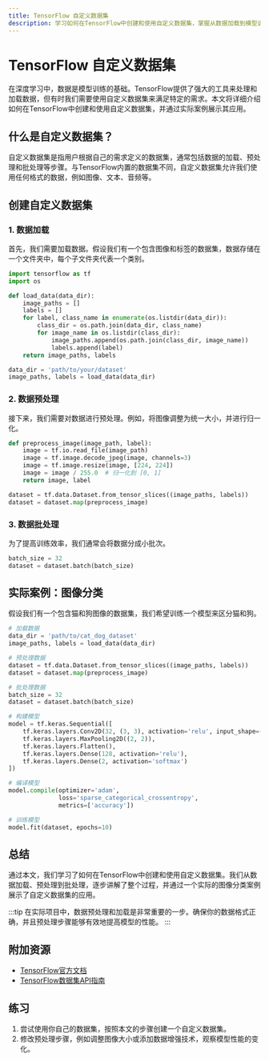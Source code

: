 ```yaml
---
title: TensorFlow 自定义数据集
description: 学习如何在TensorFlow中创建和使用自定义数据集，掌握从数据加载到模型训练的全流程。
---
```


# TensorFlow 自定义数据集

在深度学习中，数据是模型训练的基础。TensorFlow提供了强大的工具来处理和加载数据，但有时我们需要使用自定义数据集来满足特定的需求。本文将详细介绍如何在TensorFlow中创建和使用自定义数据集，并通过实际案例展示其应用。

## 什么是自定义数据集？

自定义数据集是指用户根据自己的需求定义的数据集，通常包括数据的加载、预处理和批处理等步骤。与TensorFlow内置的数据集不同，自定义数据集允许我们使用任何格式的数据，例如图像、文本、音频等。

## 创建自定义数据集

### 1. 数据加载

首先，我们需要加载数据。假设我们有一个包含图像和标签的数据集，数据存储在一个文件夹中，每个子文件夹代表一个类别。

```python
import tensorflow as tf
import os

def load_data(data_dir):
    image_paths = []
    labels = []
    for label, class_name in enumerate(os.listdir(data_dir)):
        class_dir = os.path.join(data_dir, class_name)
        for image_name in os.listdir(class_dir):
            image_paths.append(os.path.join(class_dir, image_name))
            labels.append(label)
    return image_paths, labels

data_dir = 'path/to/your/dataset'
image_paths, labels = load_data(data_dir)
```

### 2. 数据预处理

接下来，我们需要对数据进行预处理。例如，将图像调整为统一大小，并进行归一化。

```python
def preprocess_image(image_path, label):
    image = tf.io.read_file(image_path)
    image = tf.image.decode_jpeg(image, channels=3)
    image = tf.image.resize(image, [224, 224])
    image = image / 255.0  # 归一化到 [0, 1]
    return image, label

dataset = tf.data.Dataset.from_tensor_slices((image_paths, labels))
dataset = dataset.map(preprocess_image)
```

### 3. 数据批处理

为了提高训练效率，我们通常会将数据分成小批次。

```python
batch_size = 32
dataset = dataset.batch(batch_size)
```

## 实际案例：图像分类

假设我们有一个包含猫和狗图像的数据集，我们希望训练一个模型来区分猫和狗。

```python
# 加载数据
data_dir = 'path/to/cat_dog_dataset'
image_paths, labels = load_data(data_dir)

# 预处理数据
dataset = tf.data.Dataset.from_tensor_slices((image_paths, labels))
dataset = dataset.map(preprocess_image)

# 批处理数据
batch_size = 32
dataset = dataset.batch(batch_size)

# 构建模型
model = tf.keras.Sequential([
    tf.keras.layers.Conv2D(32, (3, 3), activation='relu', input_shape=(224, 224, 3)),
    tf.keras.layers.MaxPooling2D((2, 2)),
    tf.keras.layers.Flatten(),
    tf.keras.layers.Dense(128, activation='relu'),
    tf.keras.layers.Dense(2, activation='softmax')
])

# 编译模型
model.compile(optimizer='adam',
              loss='sparse_categorical_crossentropy',
              metrics=['accuracy'])

# 训练模型
model.fit(dataset, epochs=10)
```

## 总结

通过本文，我们学习了如何在TensorFlow中创建和使用自定义数据集。我们从数据加载、预处理到批处理，逐步讲解了整个过程，并通过一个实际的图像分类案例展示了自定义数据集的应用。

:::tip
在实际项目中，数据预处理和加载是非常重要的一步。确保你的数据格式正确，并且预处理步骤能够有效地提高模型的性能。
:::

## 附加资源

- [TensorFlow官方文档](https://www.tensorflow.org/)
- [TensorFlow数据集API指南](https://www.tensorflow.org/guide/data)

## 练习

1. 尝试使用你自己的数据集，按照本文的步骤创建一个自定义数据集。
2. 修改预处理步骤，例如调整图像大小或添加数据增强技术，观察模型性能的变化。

